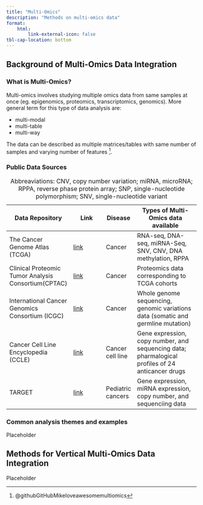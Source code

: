 ```yaml
---
title: "Multi-Omics"
description: "Methods on multi-omics data"
format:
    html:
        link-external-icon: false
tbl-cap-location: bottom
---
```


## Background of Multi-Omics Data Integration

### What is Multi-Omics?

Multi-omics involves studying multiple omics data from same samples at once (eg. epigenomics, proteomics, transcriptomics, genomics).  More general term for this type of data analysis are:

- multi-modal
- multi-table
- multi-way

The data can be described as multiple matrices/tables with same number of samples and varying number of features ^[@githubGitHubMikeloveawesomemultiomics]. 

### Public Data Sources

| **Data Repository**                                 	| **Link**                                                 	| **Disease**       	| **Types of Multi-Omics data available**                                                          	|
|-----------------------------------------------------	|--------------------------------------------------------------	|-------------------	|--------------------------------------------------------------------------------------------------	|
| The Cancer Genome Atlas (TCGA)                      	| [link](https://cancergenome.nih.gov/)                                	| Cancer            	| RNA-seq, DNA-seq, miRNA-Seq, SNV, CNV, DNA methylation, RPPA                                     	|
| Clinical Proteomic Tumor Analysis Consortium(CPTAC) 	| [link](https://cptac-data-portal.georgetown.edu/cptacPublic/)        	| Cancer            	| Proteomics data corresponding to TCGA cohorts                                                    	|
| International Cancer Genomics Consortium (ICGC)     	| [link](https://icgc.org/)                                            	| Cancer            	| Whole genome sequencing, genomic variations data (somatic and germline mutation)                 	|
| Cancer Cell Line Encyclopedia (CCLE)                	| [link](https://sites.broadinstitute.org/ccle/)                       	| Cancer cell line  	| Gene expression, copy number, and sequencing data; pharmalogical profiles of 24 anticancer drugs 	|
| TARGET                                              	| [link](https://www.cancer.gov/ccg/research/genome-sequencing/target) 	| Pediatric cancers 	| Gene expression, miRNA expression, copy number, and sequenciing data                             	|

: Abbreaviations: CNV, copy number variation; miRNA, microRNA; RPPA, reverse phase protein array; SNP, single-nucleotide polymorphism; SNV, single-nucleotide variant

### Common analysis themes and examples

Placeholder

## Methods for Vertical Multi-Omics Data Integration

Placeholder